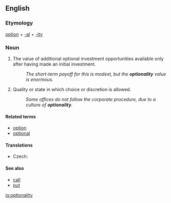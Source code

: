 ==English==

===Etymology===
[[option]] + [[-al]] + [[-ity]]

===Noun===
{{en-noun|optionalities}}

# {{finance|business}} The value of additional optional investment opportunities available only after having made an initial investment.
#:''The short-term payoff for this is modest, but the '''optionality''' value is enormous.''
# Quality or state in which choice or discretion is allowed.
#:  ''Some offices do not follow the corporate procedure, due to a culture of '''optionality'''.''

====Related terms====
* [[option]]
* [[optional]]

====Translations====
{{trans-top|quality or state in which choice or discretion is allowed}}
* Czech: {{t-|cs|volitelnost|f}}
{{trans-mid}}
{{trans-bottom}}

====See also====
* [[call]] {{context|finance}}
* [[put]] {{context|finance}}

[[io:optionality]]